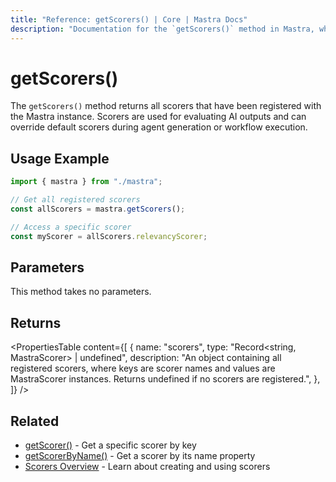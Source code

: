 ```yaml
---
title: "Reference: getScorers() | Core | Mastra Docs"
description: "Documentation for the `getScorers()` method in Mastra, which returns all registered scorers for evaluating AI outputs."
---
```


# getScorers()

The `getScorers()` method returns all scorers that have been registered with the Mastra instance. Scorers are used for evaluating AI outputs and can override default scorers during agent generation or workflow execution.

## Usage Example

```typescript
import { mastra } from "./mastra";

// Get all registered scorers
const allScorers = mastra.getScorers();

// Access a specific scorer
const myScorer = allScorers.relevancyScorer;
```

## Parameters

This method takes no parameters.

## Returns

<PropertiesTable
  content={[
    {
      name: "scorers",
      type: "Record<string, MastraScorer> | undefined",
      description:
        "An object containing all registered scorers, where keys are scorer names and values are MastraScorer instances. Returns undefined if no scorers are registered.",
    },
  ]}
/>

## Related

- [getScorer()](../../reference/core/getScorer) - Get a specific scorer by key
- [getScorerByName()](../../reference/core/getScorerByName) - Get a scorer by its name property
- [Scorers Overview](../../docs/scorers/overview) - Learn about creating and using scorers
